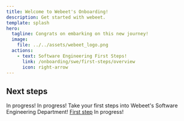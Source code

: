 ```yaml
---
title: Welcome to Webeet's Onboarding!
description: Get started with webeet.
template: splash
hero:
  tagline: Congrats on embarking on this new journey!
  image:
    file: ../../assets/webeet_logo.png
  actions:
    - text: Software Engineering First Steps!
      link: /onboarding/swe/first-steps/overview
      icon: right-arrow
---
```



## Next steps

<CardGrid stagger>
	<Card title="About Webeet!" icon="rocket">
    In progress!
	</Card>
	<Card title="Data" icon="seti:bazel">
    In progress!
	</Card>
	<Card title="Software Engineering" icon="vim">
    Take your first steps into Webeet's Software Engineering Department! 
<a href="/onboarding/swe/overview">First step</a>
	</Card>
	<Card title="Cybersecurity" icon="seti:xml">
    In progress!
	</Card>
</CardGrid>
